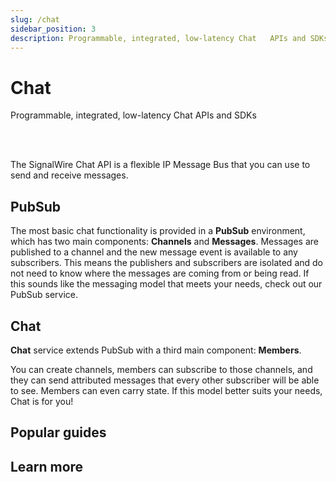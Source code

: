 ---
slug: /chat
sidebar_position: 3
description: Programmable, integrated, low-latency Chat   APIs and SDKs
---


# Chat

<Subtitle>Programmable, integrated, low-latency Chat APIs and SDKs</Subtitle>

<br/><br/>

The SignalWire Chat API is a flexible IP Message Bus that you can use to send and receive messages.

## PubSub

The most basic chat functionality is provided in a **PubSub** environment, which has two main components: **Channels** and **Messages**. Messages are published to a channel and the new message event is available to any subscribers. This means the publishers and subscribers are isolated and do not need to know where the messages are coming from or being read. If this sounds like the messaging model that meets your needs, check out our PubSub service.


<LinkCardContainer>
  <LinkCard title="REST API" description="Create PubSub Tokens" link="/rest/signalwire-rest/endpoints/pubsub/create-token"/>
  <LinkCard title="Browser SDK" description="Integrate PubSub into your web app" link="/sdks/reference/browser-sdk/pubsub/"/>
  <LinkCard title="Realtime Server SDK" description="Manage subscriptions and event listeners" link="/sdks/reference/realtime-sdk/relay-v4/pubsub/"/>
</LinkCardContainer>

## Chat

**Chat** service extends PubSub with a third main component: **Members**.

You can create channels, members can subscribe to those channels, and they can send attributed messages that every other subscriber will be able to see. Members can even carry state. If this model better suits your needs, Chat is for you!

<LinkCardContainer>
  <LinkCard title="REST API" description="Create Chat Tokens" link="/rest/signalwire-rest/endpoints/chat/chat-api"/>
  <LinkCard title="Browser SDK" description="Integrate Chat features into any web app" link="/sdks/reference/browser-sdk/chat/"/>
  <LinkCard title="Realtime Server SDK" description="Manage members, subscriptions and event listeners, and send messages to a particular channel." link="/sdks/reference/realtime-sdk/relay-v4/chat/"/>
</LinkCardContainer>

## Popular guides

<LinkCardContainer>
  <LinkCard 
    title="Build a Basic Chat Application" 
    description = "Learn how to use our powerful SDKs to build a simple browser chat application." 
    link="/chat/getting-started/get-started-with-a-simple-chat-demo"
   />

   <LinkCard title="Build a Chat Application with React" 
    description="Use our Browser SDK to create a chat application with the popular React framework."
    link="/chat/guides/build-a-react-chat-application" 
   />
</LinkCardContainer>

## Learn more

<DocCardList />